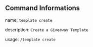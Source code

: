 ## Command Informations
name: ``template create``

description: ``Create a Giveaway Template``

usage: ``/template create``